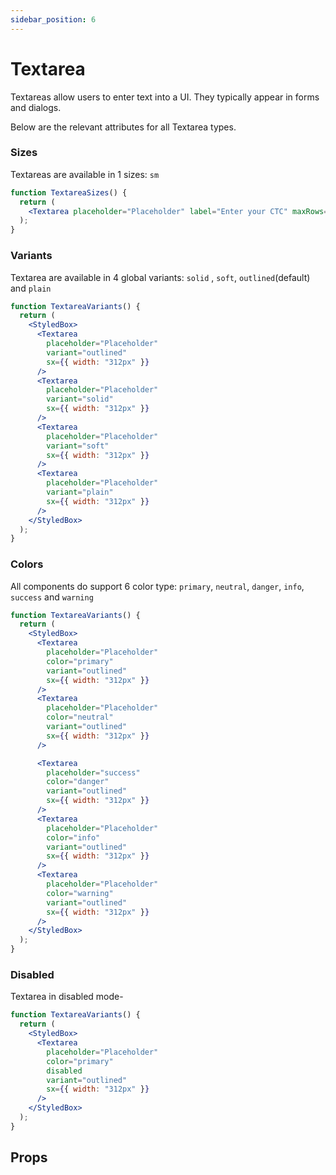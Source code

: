 ```yaml
---
sidebar_position: 6
---
```



# Textarea

Textareas allow users to enter text into a UI. They typically appear in forms and dialogs.

Below are the relevant attributes for all Textarea types.

### Sizes

Textareas are available in 1 sizes: `sm`

```jsx live
function TextareaSizes() {
  return (
    <Textarea placeholder="Placeholder" label="Enter your CTC" maxRows={10} />
  );
}
```

### Variants

Textarea are available in 4 global variants: `solid` , `soft`, `outlined`(default) and `plain`

```jsx live
function TextareaVariants() {
  return (
    <StyledBox>
      <Textarea
        placeholder="Placeholder"
        variant="outlined"
        sx={{ width: "312px" }}
      />
      <Textarea
        placeholder="Placeholder"
        variant="solid"
        sx={{ width: "312px" }}
      />
      <Textarea
        placeholder="Placeholder"
        variant="soft"
        sx={{ width: "312px" }}
      />
      <Textarea
        placeholder="Placeholder"
        variant="plain"
        sx={{ width: "312px" }}
      />
    </StyledBox>
  );
}
```

### Colors

All components do support 6 color type: `primary`, `neutral`, `danger`, `info`, `success` and `warning`

```jsx live
function TextareaVariants() {
  return (
    <StyledBox>
      <Textarea
        placeholder="Placeholder"
        color="primary"
        variant="outlined"
        sx={{ width: "312px" }}
      />
      <Textarea
        placeholder="Placeholder"
        color="neutral"
        variant="outlined"
        sx={{ width: "312px" }}
      />

      <Textarea
        placeholder="success"
        color="danger"
        variant="outlined"
        sx={{ width: "312px" }}
      />
      <Textarea
        placeholder="Placeholder"
        color="info"
        variant="outlined"
        sx={{ width: "312px" }}
      />
      <Textarea
        placeholder="Placeholder"
        color="warning"
        variant="outlined"
        sx={{ width: "312px" }}
      />
    </StyledBox>
  );
}
```

### Disabled

Textarea in disabled mode-

```jsx live
function TextareaVariants() {
  return (
    <StyledBox>
      <Textarea
        placeholder="Placeholder"
        color="primary"
        disabled
        variant="outlined"
        sx={{ width: "312px" }}
      />
    </StyledBox>
  );
}
```

## Props

<PropsTable name="Textarea" />

